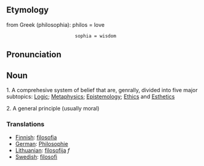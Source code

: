 == Etymology ==

from Greek (philosophia): philos = love
                          sophia = wisdom

== Pronunciation ==


== Noun ==

1.  A comprehesive system of belief that are, genrally, divided into five major subtopics:  [[Logic]]; [[Metaphysics]]; [[Epistemology]]; [[Ethics]] and [[Esthetics]]

2. A general principle (usually moral)

=== Translations ===

*[[Finnish]]: [[filosofia]]
*[[German]]: [[Philosophie]]
*[[Lithuanian]]: [[filosofija]] ''f''
*[[Swedish]]: [[filosofi]]